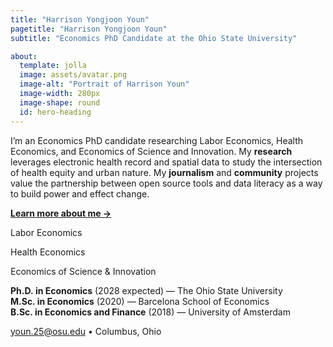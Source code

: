 ```yaml
---
title: "Harrison Yongjoon Youn"
pagetitle: "Harrison Yongjoon Youn"
subtitle: "Economics PhD Candidate at the Ohio State University"

about:
  template: jolla
  image: assets/avatar.png
  image-alt: "Portrait of Harrison Youn"
  image-width: 280px
  image-shape: round
  id: hero-heading
---
```


I'm an Economics PhD candidate researching Labor Economics, Health Economics, and Economics of Science and Innovation. My **research** leverages electronic health record and spatial data to study the intersection of health equity and urban nature. My **journalism** and **community** projects value the partnership between open source tools and data literacy as a way to build power and effect change.

[**Learn more about me →**](/research){.about-links .subtitle}

::: {.research-highlight}
::: {.research-areas}
::: {.research-area}
Labor Economics
:::
::: {.research-area}
Health Economics
:::
::: {.research-area}
Economics of Science & Innovation
:::
:::
:::

::: {.contact-simple}
::: {.about-links}
<a href="https://scholar.google.com/citations?hl=en&user=GyMw0H0AAAAJ" aria-label="Google Scholar"><i class="bi bi-mortarboard-fill"></i></a>
<a href="https://github.com/harrisonyoun" aria-label="GitHub"><i class="bi bi-github"></i></a>
<a href="https://www.linkedin.com/in/harrison-youn/" aria-label="LinkedIn"><i class="bi bi-linkedin"></i></a>
<a href="mailto:youn.25@osu.edu" aria-label="Email"><i class="bi bi-envelope-fill"></i></a>
:::

**Ph.D. in Economics** (2028 expected) — The Ohio State University  
**M.Sc. in Economics** (2020) — Barcelona School of Economics  
**B.Sc. in Economics and Finance** (2018) — University of Amsterdam

[youn.25@osu.edu](mailto:youn.25@osu.edu) • Columbus, Ohio
:::